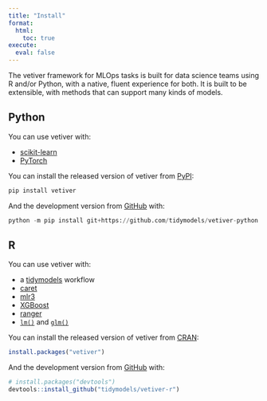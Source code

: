 ```yaml
---
title: "Install"
format:
  html:
    toc: true
execute:
  eval: false
---
```


The vetiver framework for MLOps tasks is built for data science teams using R and/or Python, with a native, fluent experience for both. It is built to be extensible, with methods that can support many kinds of models.

::: panel-tabset

## Python

You can use vetiver with:

- [scikit-learn](https://scikit-learn.org/)
- [PyTorch](https://pytorch.org/)

You can install the released version of vetiver from [PyPI](https://pypi.org/project/vetiver/):

```python
pip install vetiver
```

And the development version from [GitHub](https://github.com/tidymodels/vetiver-python) with:

```python
python -m pip install git+https://github.com/tidymodels/vetiver-python
```

## R

You can use vetiver with:

- a [tidymodels](https://www.tidymodels.org/) workflow
- [caret](https://topepo.github.io/caret/)
- [mlr3](https://mlr3.mlr-org.com/)
- [XGBoost](https://xgboost.readthedocs.io/en/latest/R-package/)
- [ranger](https://cran.r-project.org/package=ranger)
- [`lm()`](https://stat.ethz.ch/R-manual/R-patched/library/stats/html/lm.html) and [`glm()`](https://stat.ethz.ch/R-manual/R-patched/library/stats/html/glm.html)

You can install the released version of vetiver from [CRAN](https://cran.r-project.org/package=vetiver):

```r
install.packages("vetiver")
```

And the development version from [GitHub](https://github.com/tidymodels/vetiver-r) with:

```r
# install.packages("devtools")
devtools::install_github("tidymodels/vetiver-r")
```

:::
